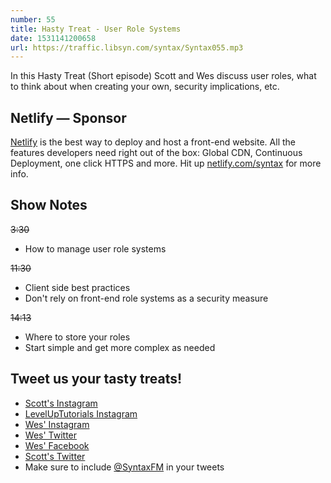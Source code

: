 ```yaml
---
number: 55
title: Hasty Treat - User Role Systems
date: 1531141200658
url: https://traffic.libsyn.com/syntax/Syntax055.mp3
---
```


In this Hasty Treat (Short episode) Scott and Wes discuss user roles, what to think about when creating your own, security implications, etc.

## Netlify — Sponsor

[Netlify](https://netlify.com/syntax) is the best way to deploy and host a front-end website. All the features developers need right out of the box: Global CDN, Continuous Deployment, one click HTTPS and more. Hit up [netlify.com/syntax](https://netlify.com/syntax) for more info.

## Show Notes

~~3:30~~

* How to manage user role systems

~~11:30~~

* Client side best practices
* Don't rely on front-end role systems as a security measure

~~14:13~~

* Where to store your roles
* Start simple and get more complex as needed

## Tweet us your tasty treats!

* [Scott's Instagram](https://www.instagram.com/stolinski/)
* [LevelUpTutorials Instagram](https://www.instagram.com/LevelUpTutorials/)
* [Wes' Instagram](https://www.instagram.com/wesbos/)
* [Wes' Twitter](https://twitter.com/wesbos)
* [Wes' Facebook](https://www.facebook.com/wesbos.developer)
* [Scott's Twitter](https://twitter.com/stolinski)
* Make sure to include [@SyntaxFM](https://twitter.com/SyntaxFM) in your tweets
